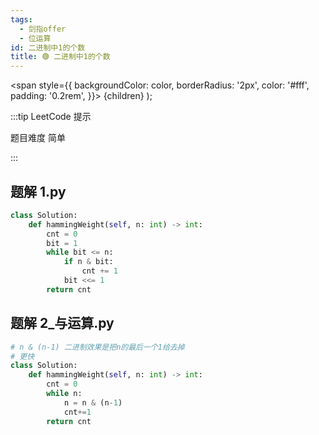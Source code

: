 ```yaml
---
tags:
  - 剑指offer
  - 位运算
id: 二进制中1的个数
title: 🟢 二进制中1的个数
---
```


  <span
    style={{
      backgroundColor: color,
      borderRadius: '2px',
      color: '#fff',
      padding: '0.2rem',
    }}>
    {children}
  </span>
);

:::tip LeetCode 提示

题目难度 <Highlight color="#00b8a3">简单</Highlight>

:::

## 题解 1.py

```py
class Solution:
    def hammingWeight(self, n: int) -> int:
        cnt = 0
        bit = 1
        while bit <= n:
            if n & bit:
                cnt += 1
            bit <<= 1
        return cnt
```

## 题解 2_与运算.py

```py
# n & (n-1) 二进制效果是把n的最后一个1给去掉
# 更快
class Solution:
    def hammingWeight(self, n: int) -> int:
        cnt = 0
        while n:
            n = n & (n-1)
            cnt+=1
        return cnt
```


